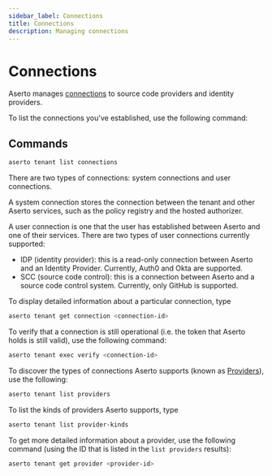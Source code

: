 ```yaml
---
sidebar_label: Connections
title: Connections
description: Managing connections
---
```


# Connections

Aserto manages [connections](/docs/overview/connections) to source code providers and identity providers.

To list the connections you've established, use the following command:

## Commands

```bash
aserto tenant list connections
```

There are two types of connections: system connections and user connections.

A system connection stores the connection between the tenant and other Aserto services, such as the policy registry and the hosted authorizer.

A user connection is one that the user has established between Aserto and one of their services. There are two types of user connections currently supported:

- IDP (identity provider): this is a read-only connection between Aserto and an Identity Provider. Currently, Auth0 and Okta are supported.
- SCC (source code control): this is a connection between Aserto and a source code control system. Currently, only GitHub is supported.

To display detailed information about a particular connection, type

```bash
aserto tenant get connection <connection-id>
```

To verify that a connection is still operational (i.e. the token that Aserto holds is still valid), use the following command:

```bash
aserto tenant exec verify <connection-id>
```

To discover the types of connections Aserto supports (known as [Providers](/docs/overview/connections#providers)),
use the following:

```bash
aserto tenant list providers
```

To list the kinds of providers Aserto supports, type

```bash
aserto tenant list provider-kinds
```

To get more detailed information about a provider, use the following command (using the ID that
is listed in the `list providers` results):

```bash
aserto tenant get provider <provider-id>
```
